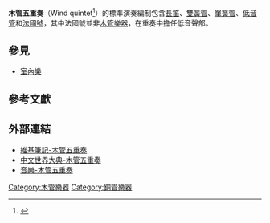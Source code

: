 {{擴充|time=2014-10-20T06:17:30+00:00}}
'''木管五重奏'''（Wind quintet<ref>{{Cite web |url=http://terms.naer.edu.tw/detail/1727576/ |title=wind quintet - 管樂五重奏；木管五重奏 |accessdate=2014-10-30 |archive-date=2014-10-30 |archive-url=https://web.archive.org/web/20141030131627/http://terms.naer.edu.tw/detail/1727576/ |dead-url=yes }}</ref>）的標準演奏編制包含[[長笛|長笛]]、[[雙簧管|雙簧管]]、[[單簧管|單簧管]]、[[低音管|低音管]]和[[法國號|法國號]]，其中法國號並非[[木管樂器|木管樂器]]，在重奏中擔任低音聲部。

==參見==
*[[室內樂|室內樂]]
==參考文獻==
<references/>
==外部連結==
*[[wikia:c:zh.wikinote:木管五重奏|維基筆記-木管五重奏]]
*[http://worldpedia.shoutwiki.com/wiki/木管五重奏 中文世界大典-木管五重奏] {{Wayback|url=http://worldpedia.shoutwiki.com/wiki/%E6%9C%A8%E7%AE%A1%E4%BA%94%E9%87%8D%E5%A5%8F |date=20170426192156 }}
*[[wikia:c:zh.music:木管五重奏|音樂-木管五重奏]]

[[Category:木管樂器|Category:木管樂器]]
[[Category:銅管樂器|Category:銅管樂器]]

{{Music-stub}}
